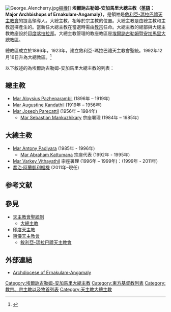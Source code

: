 [[File:George_Alencherry.jpg|thumb]][[樞機|樞機]]]]
'''埃爾訥古勒姆-安加馬里大總主教（[[英語|英語]]：Major Archbishops of Ernakulam-Angamaly）'''，是領袖是[[敘利亞-瑪拉巴禮天主教會|敘利亞-瑪拉巴禮天主教會]]的提高領導人。大總主教，相等於宗主教的位置。大總主教是由總主教和主教選擇產生的。當新任大總主教在當選時需由[[教宗|教宗]]任命。大總主教的總部與大總主教教座設於[[印度|印度]][[喀拉拉邦|喀拉拉邦]]。大總主教管理的教座教區是[[敘利亞-瑪拉巴禮天主教埃爾訥古勒姆暨安加馬里大總教區|埃爾訥古勒姆暨安加馬里大總教區]]。

總教區成立於1896年，1923年，建立敘利亞-瑪拉巴禮天主教會聖統。1992年12月16日升為大總教區。<ref name="dio">{{Cite web |url=http://www.vatican.va/holy_father/john_paul_ii/apost_constitutions/documents/hf_jp-ii_apc_19921216_ernakulam-angamal_lt.html |title=升為大總教區的宗座憲令 |accessdate=2014-02-20 |archive-date=2014-05-18 |archive-url=https://web.archive.org/web/20140518003653/http://www.vatican.va/holy_father/john_paul_ii/apost_constitutions/documents/hf_jp-ii_apc_19921216_ernakulam-angamal_lt.html |dead-url=no }}</ref>

以下敘述的為埃爾訥古勒姆-安加馬里大總主教的列表：

==總主教==
* [[Mar_Aloysius_Pazheparambil|Mar Aloysius Pazheparambil]] (1896年 – 1919年) 
* [[Mar_Augustine_Kandathil|Mar Augustine Kandathil]] (1919年 – 1956年) 
* [[Mar_Joseph_Parecattil|Mar Joseph Parecattil]] (1956年 – 1984年) 
** [[Mar_Sebastian_Mankuzhikary|Mar Sebastian Mankuzhikary]] 宗座署理 (1984年 – 1985年) 

==大總主教==
* [[Mar_Antony_Padiyara|Mar Antony Padiyara]] (1985年 - 1996年)
** [[Mar_Abraham_Kattumana|Mar Abraham Kattumana]] 宗座代表 (1992年 - 1995年) 
* [[Mar_Varkey_Vithayathil|Mar Varkey Vithayathil]] 宗座署理 (1996年 – 1999年)：(1999年 - 2011年) 
*[[喬治·阿蘭凱利|喬治·阿蘭凱利]][[樞機|樞機]] (2011年–現任)

== 参考文献 ==
{{Reflist}}

== 參見 ==
* [[天主教會聖統制|天主教會聖統制]]
** [[大總主教|大總主教]]
* [[印度天主教|印度天主教]]
* [[東儀天主教會|東儀天主教會]]
** [[敘利亞-瑪拉巴禮天主教會|敘利亞-瑪拉巴禮天主教會]]

==外部連結==
* [http://www.ernakulamarchdiocese.org/ Archdiocese of Ernakulam-Angamaly] {{Wayback|url=http://www.ernakulamarchdiocese.org/ |date=20201130040317 }}

{{敘利亞-瑪拉巴禮天主教會教區}}
{{基督教页脚}}
{{天主教}}
{{天主教会史}}

[[Category:埃爾訥古勒姆-安加馬里大總主教|Category:埃爾訥古勒姆-安加馬里大總主教]]
[[Category:東方基督教列表|Category:東方基督教列表]]
[[Category:教宗、宗主教以及牧首列表|Category:教宗、宗主教以及牧首列表]]
[[Category:天主教大總主教|Category:天主教大總主教]]
